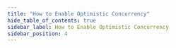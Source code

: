```yaml
---
title: "How to Enable Optimistic Concurrency"
hide_table_of_contents: true
sidebar_label: How to Enable Optimistic Concurrency
sidebar_position: 4
---
```





<LanguageSwitcher supportedLanguages={supportedLanguages} />

<LanguageContent language="csharp">
   <HowToEnableOptimisticConcurrencyCsharp />
</LanguageContent>

<LanguageContent language="java">
   <HowToEnableOptimisticConcurrencyJava />
</LanguageContent>

<LanguageContent language="python">
   <HowToEnableOptimisticConcurrencyPython />
</LanguageContent>

<LanguageContent language="php">
   <HowToEnableOptimisticConcurrencyPhp />
</LanguageContent>

<LanguageContent language="nodejs">
   <HowToEnableOptimisticConcurrencyNodejs />
</LanguageContent>


<!---
### Configuration
- [Conventions](../../../client-api/configuration/conventions)

### FAQ
- [Transaction Support in RavenDB](../../../client-api/faq/transaction-support)


-->